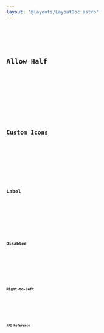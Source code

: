 ```yaml
---
layout: '@layouts/LayoutDoc.astro'
---
```




<Preview client:load>
	<Fragment slot="preview">
		<Example client:visible />
	</Fragment>
	<Fragment slot="code">
		<Code code={ExampleRaw} lang="tsx" />
	</Fragment>
</Preview>

## Allow Half

<Preview client:load>
	<Fragment slot="preview">
		<ExampleHalf client:visible />
	</Fragment>
	<Fragment slot="code">
		<Code code={ExampleHalfRaw} lang="tsx" />
	</Fragment>
</Preview>

## Custom Icons

<Preview client:load>
	<Fragment slot="preview">
		<ExampleCustomIcons client:visible />
	</Fragment>
	<Fragment slot="code">
		<Code code={ExampleCustomIconsRaw} lang="tsx" />
	</Fragment>
</Preview>

## Label

<Preview client:load>
	<Fragment slot="preview">
		<ExampleLabel client:visible />
	</Fragment>
	<Fragment slot="code">
		<Code code={ExampleLabelRaw} lang="tsx" />
	</Fragment>
</Preview>

## Disabled

<Preview client:load>
	<Fragment slot="preview">
		<ExampleDisabled client:visible />
	</Fragment>
	<Fragment slot="code">
		<Code code={ExampleDisabledRaw} lang="tsx" />
	</Fragment>
</Preview>

## Right-to-Left

<Preview client:load>
	<Fragment slot="preview">
		<ExampleRtl client:visible />
	</Fragment>
	<Fragment slot="code">
		<Code code={ExampleRtlRaw} lang="tsx" />
	</Fragment>
</Preview>

## API Reference

<ApiTable />
